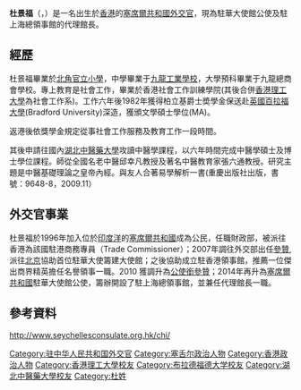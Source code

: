 {{Multiple issues|
{{BLPsources|time=2020-12-15T11:46:28+00:00}}
{{No footnotes|time=2020-12-15T11:46:28+00:00}}
}}
'''杜景福'''（{{lang-en|To King Fuk Sidney}}，{{bd|1952年|6月14日|}}）是一名出生於[[英屬香港|香港]]的[[塞席爾共和國|塞席爾共和國]][[外交官|外交官]]，現為駐華大使館公使及駐上海總領事館的代理館長。

== 經歷 ==
杜景福畢業於[[北角官立小學|北角官立小學]]，中學畢業于[[九龍工業學校|九龍工業學校]]，大學預科畢業于九龍總商會學校。專上教育是社會工作，畢業於香港社會工作訓練學院(其後合併[[香港理工大學|香港理工大學]]為社會工作系)。工作六年後1982年獲得柏立基爵士奬學金保送赴[[英國百拉福大學|英國百拉福大學]](Bradford University)深造，獲頒文學碩士學位(MA)。

返港後依獎學金規定從事社會工作服務及教育工作一段時間。

其後申請往國內[[湖北中医药大学|湖北中醫藥大學]]攻讀中醫學課程，以六年時間完成中醫學碩士及博士學位課程。師從全國名老中醫邱幸凡教授及著名中醫教育家張六通教授。研究主題是中醫基礎理論之皇帝內經。與友人合著易學解析一書(重慶出版社出版，書號：9648-8，2009.11）

== 外交官事業 ==

杜景福於1996年加入位於[[印度洋|印度洋]]的[[塞席爾共和國|塞席爾共和國]]成為公民，任職財政部，被派往香港為該國駐港商務專員（Trade Commissioner）；2007年調往外交部出任[[參贊|參贊]],  派往[[北京|北京]]協助首位駐華大使籌建大使館；之後協助成立駐香港領事館，推薦一位傑出商界精英擔任名譽領事一職。2010 獲調升為[[公使銜參贊|公使銜參贊]]；2014年再升為[[塞席爾共和國|塞席爾共和國]]駐華大使館公使，籌辦開設了駐上海總領事館，並兼任代理館長一職。

== 參考資料 ==
http://www.seychellesconsulate.org.hk/chi/ {{Wayback|url=http://www.seychellesconsulate.org.hk/chi/ |date=20160302204101 }}

{{香港政治人物小作品}}
[[Category:驻中华人民共和国外交官|Category:驻中华人民共和国外交官]]
[[Category:塞舌尔政治人物|Category:塞舌尔政治人物]]
[[Category:香港政治人物|Category:香港政治人物]]
[[Category:香港理工大學校友|Category:香港理工大學校友]]
[[Category:布拉德福德大学校友|Category:布拉德福德大学校友]]
[[Category:湖北中醫藥大學校友|Category:湖北中醫藥大學校友]]
[[Category:杜姓|Category:杜姓]]